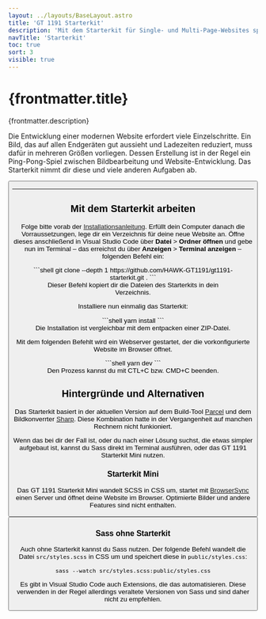 ```yaml
---
layout: ../layouts/BaseLayout.astro
title: 'GT 1191 Starterkit'
description: 'Mit dem Starterkit für Single- und Multi-Page-Websites sparst du bei der Erstellung viel Zeit und kannst dich aufs Lernen konzentrieren.'
navTitle: 'Starterkit'
toc: true
sort: 3
visible: true
---
```



# {frontmatter.title}

<Lead>{frontmatter.description}</Lead>

Die Entwicklung einer modernen Website erfordert viele Einzelschritte. Ein Bild, das auf allen Endgeräten gut aussieht und Ladezeiten reduziert, muss dafür in mehreren Größen vorliegen. Dessen Erstellung ist in der Regel ein Ping-Pong-Spiel zwischen Bildbearbeitung und Website-Entwicklung. Das Starterkit nimmt dir diese und viele anderen Aufgaben ab.

<Button
  label='Zum Starterkit'
  href='https://github.com/HAWK-GT1191/gt1191-starterkit'
  primary={false}
/>

---

## Mit dem Starterkit arbeiten

Folge bitte vorab der [Installationsanleitung](https://github.com/HAWK-GT1191/gt1191-starterkit#gt-1191-starterkit). Erfüllt dein Computer danach die Vorraussetzungen, lege dir ein Verzeichnis für deine neue Website an. Öffne dieses anschließend in Visual Studio Code über **Datei** > **Ordner öffnen** und gebe nun im Terminal &ndash; das erreichst du über **Anzeigen** > **Terminal anzeigen** &ndash; folgenden Befehl ein:

<figure>
  ```shell
  git clone --depth 1
  https://github.com/HAWK-GT1191/gt1191-starterkit.git .
  ```

  <figcaption>
    Dieser Befehl kopiert dir die Dateien des Starterkits in dein Verzeichnis.
  </figcaption>
</figure>

Installiere nun einmalig das Starterkit:

<figure>
  ```shell
  yarn install
  ```

  <figcaption>
    Die Installation ist vergleichbar mit dem entpacken einer ZIP-Datei.
  </figcaption>
</figure>

Mit dem folgenden Befehlt wird ein Webserver gestartet, der die vorkonfigurierte Website im Browser öffnet.

<figure>
  ```shell
  yarn dev
  ```

  <figcaption>
    Den Prozess kannst du mit CTL+C bzw. CMD+C beenden.
  </figcaption>
</figure>

## Hintergründe und Alternativen

Das Starterkit basiert in der aktuellen Version auf dem Build-Tool [Parcel](https://parceljs.org/) und dem Bildkonverrter [Sharp](https://sharp.pixelplumbing.com/). Diese Kombination hatte in der Vergangenheit auf manchen Rechnern nicht funkioniert.

Wenn das bei dir der Fall ist, oder du nach einer Lösung suchst, die etwas simpler aufgebaut ist, kannst du Sass direkt im Terminal ausführen, oder das GT 1191 Starterkit Mini nutzen.

### Starterkit Mini

Das GT 1191 Starterkit Mini wandelt SCSS in CSS um, startet mit [BrowserSync](https://www.browsersync.io/) einen Server und öffnet deine Website im Browser. Optimierte Bilder und andere Features sind nicht enthalten.

<Button
  label='Zum Starterkit Mini'
  href='https://github.com/HAWK-GT1191/gt1191-starterkit-mini'
/>

### Sass ohne Starterkit

Auch ohne Starterkit kannst du Sass nutzen. Der folgende Befehl wandelt die Datei `src/styles.scss` in CSS um und speichert diese in `public/styles.css`:

```shell
sass --watch src/styles.scss:public/styles.css
```

Es gibt in Visual Studio Code auch Extensions, die das automatisieren. Diese verwenden in der Regel allerdings veraltete Versionen von Sass und sind daher nicht zu empfehlen.
